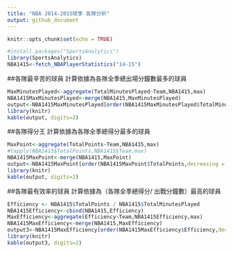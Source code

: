 ```yaml
---
title: "NBA 2014-2015球季 各隊分析"
output: github_document
---
```


```r
knitr::opts_chunk$set(echo = TRUE)
```

```r
#install.packages("SportsAnalytics")
library(SportsAnalytics)
NBA1415<-fetch_NBAPlayerStatistics("14-15")
```

##各隊最辛苦的球員
計算依據為各隊全季總出場分鐘數最多的球員
```r
MaxMinutesPlayed<-aggregate(TotalMinutesPlayed~Team,NBA1415,max)
NBA1415MaxMinutesPlayed<-merge(NBA1415,MaxMinutesPlayed)
output<-NBA1415MaxMinutesPlayed[order(NBA1415MaxMinutesPlayed$TotalMinutesPlayed,decreasing = T),c("Team","Name","TotalMinutesPlayed")]
library(knitr)
kable(output, digits=2)
```


##各隊得分王
計算依據為各隊全季總得分最多的球員
```r
MaxPoint<-aggregate(TotalPoints~Team,NBA1415,max)
#tapply(NBA1415$TotalPoints,NBA1415$Team,max)
NBA1415MaxPoint<-merge(NBA1415,MaxPoint)
output<-NBA1415MaxPoint[order(NBA1415MaxPoint$TotalPoints,decreasing = T),c("Team","Name","TotalPoints")]
library(knitr)
kable(output, digits=2)
```	


##各隊最有效率的球員
計算依據為（各隊全季總得分/ 出戰分鐘數）最高的球員
```r
Efficiency <- NBA1415$TotalPoints / NBA1415$TotalMinutesPlayed
NBA1415Efficiency<-cbind(NBA1415,Efficiency)
MaxEfficiency<-aggregate(Efficiency~Team,NBA1415Efficiency,max)
NBA1415MaxEfficiency<-merge(NBA1415,MaxEfficiency)
output3<-NBA1415MaxEfficiency[order(NBA1415MaxEfficiency$Efficiency,decreasing = T),c("Team","Name","Efficiency")]
library(knitr)
kable(output3, digits=2)
```	

```r
```


